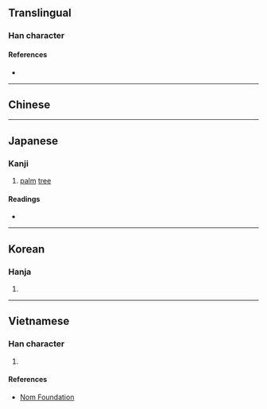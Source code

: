 {{also|棕}}
{{character info/new}}
==Translingual==

===Han character===
{{Han char|rn=75|rad=木|as=09|sn=13|four=|canj=DUCE|ids=⿰木㚇}}

====References====
* {{Han ref|kx=0537.260|dkj=15078|dj=0925.100|hdz=21253.060|uh=6936|ud=26934}}

----

==Chinese==
{{zh-see|棕|v}}

----

==Japanese==

===Kanji===
{{ja-kanji|grade=|rs=木09}}

# [[palm]] [[tree]]

====Readings====
* {{ja-readings|on=[[しゅ]] (shu), [[そう]] (sō)|kun=}}

----

==Korean==

===Hanja===
{{ko-hanja|hangeul=종|eumhun=|rv=jong|mr=chong|y=cong}}

# {{defn|lang=ko|sort=木09}}

----

==Vietnamese==

===Han character===
{{vi-readings|rs=木09|hanviet=sồng}}

# {{defn|lang=vi|sort=木09}}

====References====
* [http://nomfoundation.org/common/nom_details.php?codepoint=6936 Nom Foundation]